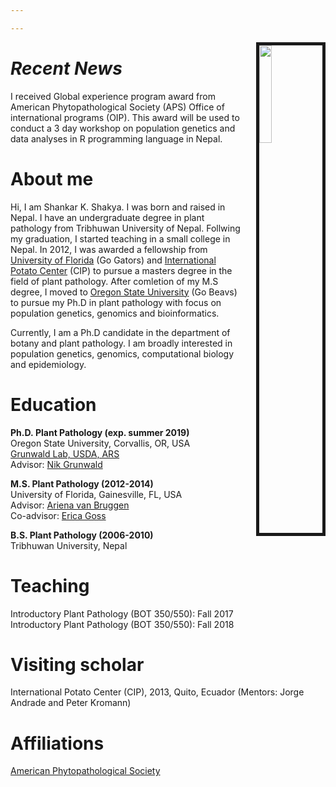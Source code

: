 ```yaml
---

---
```



<img src="Shakya_Shankar.jpg" style="width:20%; border:5px solid; margin-left: 20px" align="right">


# *Recent News*


I received Global experience program award from American Phytopathological Society (APS) Office of international programs (OIP). This award will be used to conduct a 3 day workshop on population genetics and data analyses in R programming language in Nepal.


# **About me**

Hi, I am Shankar K. Shakya. I was born and raised in Nepal. I have an undergraduate degree in plant pathology from Tribhuwan University of Nepal. Follwing my graduation, I started teaching in a small college in Nepal. In 2012, I was awarded a fellowship from [University of Florida](https://plantpath.ifas.ufl.edu/) (Go Gators) and [International Potato Center](https://cipotato.org/) (CIP) to pursue a masters degree in the field of plant pathology. After comletion of my M.S degree, I moved to [Oregon State University](https://bpp.oregonstate.edu/) (Go Beavs) to pursue my Ph.D in plant pathology with focus on population genetics, genomics and bioinformatics.

Currently, I am a Ph.D candidate in the department of botany and plant pathology. I am broadly interested in population genetics, genomics, computational biology and epidemiology. 


# **Education**

**Ph.D. Plant Pathology (exp. summer 2019)** <br>
Oregon State University, Corvallis, OR, USA <br>
[Grunwald Lab, USDA, ARS](http://grunwaldlab.cgrb.oregonstate.edu/) <br>
Advisor: [Nik Grunwald](https://www.ars.usda.gov/pacific-west-area/corvallis-or/horticultural-crops-research/people/niklaus-grunwald/)


**M.S. Plant Pathology (2012-2014)** <br>
University of Florida, Gainesville, FL, USA <br>
Advisor: [Ariena van Bruggen](http://www.epi.ufl.edu/people/faculty-profiles/ariena-h-c-van-bruggen/) <br>
Co-advisor: [Erica Goss](https://plantpath.ifas.ufl.edu/faculty/erica-goss/profile/) <br>


**B.S. Plant Pathology (2006-2010)** <br>
Tribhuwan University, Nepal <br> 

# **Teaching**

Introductory Plant Pathology (BOT 350/550): Fall 2017 <br>
Introductory Plant Pathology (BOT 350/550): Fall 2018 <br>

# **Visiting scholar**
International Potato Center (CIP), 2013, Quito, Ecuador (Mentors: Jorge Andrade and Peter Kromann)


# **Affiliations**

[American Phytopathological Society](http://www.apsnet.org/Pages/default.aspx)

